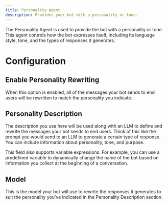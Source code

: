 ```yaml
---
title: Personality Agent
description: Provides your bot with a personality or tone.
---
```


The Personality Agent is used to provide the bot with a personality or tone. This agent controls how the bot expresses itself, including its language style, tone, and the types of responses it generates.

# Configuration

## Enable Personality Rewriting

When this option is enabled, all of the messages your bot sends to end users will be rewritten to match the personality you indicate.

## Personality Description

The description you use here will be used along with an LLM to define and rewrite the messages your bot sends to end users. Think of this like the prompt you would send to an LLM to generate a certain type of response. You can include information about personality, tone, and purpose.

This field also supports variable expressions. For example, you can use a predefined variable to dynamically change the name of the bot based on information you collect at the beginning of a conversation.

## Model

This is the model your bot will use to rewrite the responses it generates to suit the personality you've indicated in the Personality Description section.
